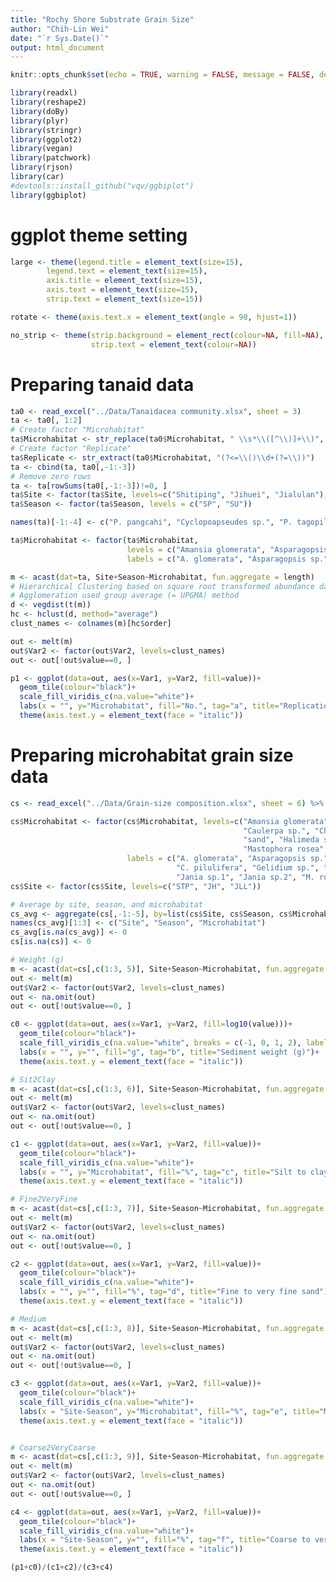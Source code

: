 ```yaml
---
title: "Rochy Shore Substrate Grain Size"
author: "Chih-Lin Wei"
date: "`r Sys.Date()`"
output: html_document
---
```


```r
knitr::opts_chunk$set(echo = TRUE, warning = FALSE, message = FALSE, dev='jpeg', dpi = 600)
```

```r
library(readxl)
library(reshape2)
library(doBy)
library(plyr)
library(stringr)
library(ggplot2)
library(vegan)
library(patchwork)
library(rjson)
library(car)
#devtools::install_github("vqv/ggbiplot")
library(ggbiplot)
```

# ggplot theme setting
```r
large <- theme(legend.title = element_text(size=15),
        legend.text = element_text(size=15),
        axis.title = element_text(size=15),
        axis.text = element_text(size=15),
        strip.text = element_text(size=15))

rotate <- theme(axis.text.x = element_text(angle = 90, hjust=1))

no_strip <- theme(strip.background = element_rect(colour=NA, fill=NA),
                  strip.text = element_text(colour=NA))
```

# Preparing tanaid data

```r
ta0 <- read_excel("../Data/Tanaidacea community.xlsx", sheet = 3)
ta <- ta0[, 1:2]
# Create factor "Microhabitat"
ta$Microhabitat <- str_replace(ta0$Microhabitat, " \\s*\\([^\\)]+\\)", "")
# Create factor "Replicate"
ta$Replicate <- str_extract(ta0$Microhabitat, "(?<=\\()\\d+(?=\\))")
ta <- cbind(ta, ta0[,-1:-3])
# Remove zero rows
ta <- ta[rowSums(ta0[,-1:-3])!=0, ]
ta$Site <- factor(ta$Site, levels=c("Shitiping", "Jihuei", "Jialulan"), labels = c("STP", "JH", "JLL"))
ta$Season <- factor(ta$Season, levels = c("SP", "SU"))

names(ta)[-1:-4] <- c("P. pangcahi", "Cyclopoapseudes sp.", "P. tagopilosus", "S. hansmuelleri", "I. multituberculata", "C. taitungensis", "P. setosa", "A. lenoprimorum","A. pedecerritulus", "T. nuwalianensis", "Z. shitipingensis", "Z. zorro")

ta$Microhabitat <- factor(ta$Microhabitat, 
                          levels = c("Amansia glomerata", "Asparagopsis sp.", "Asparagopsis taxiformis", "Caulerpa sp.", "Chlorodesmis sp.", "Corallina pilulifera", "Gelidium sp.", "Gravel, sand or silt", "Halimeda sp.", "Hypnea pannosa", "Hypnea sp.", "Jania sp.1", "Jania sp.2", "Mastophora rosea", "Padina sp.", "Plocamium sp.", "Tube of Eunice taoi"), 
                          labels = c("A. glomerata", "Asparagopsis sp.", "A. taxiformis", "Caulerpa sp.", "Chlorodesmis sp.", "C. pilulifera", "Gelidium sp.", "Gravel, sand, silt", "Halimeda sp.", "H. pannosa", "Hypnea sp.", "Jania sp.1", "Jania sp.2", "M. rosea", "Padina sp.", "Plocamium sp.", "Tube of E. taoi"))
```

```r
m <- acast(dat=ta, Site+Season~Microhabitat, fun.aggregate = length)
# Hierarchical Clustering based on square root transformed abundance data 
# Agglomeration used group average (= UPGMA) method
d <- vegdist(t(m))
hc <- hclust(d, method="average")
clust_names <- colnames(m)[hc$order]

out <- melt(m)
out$Var2 <- factor(out$Var2, levels=clust_names)
out <- out[!out$value==0, ]

p1 <- ggplot(data=out, aes(x=Var1, y=Var2, fill=value))+
  geom_tile(colour="black")+
  scale_fill_viridis_c(na.value="white")+
  labs(x = "", y="Microhabitat", fill="No.", tag="a", title="Replication")+
  theme(axis.text.y = element_text(face = "italic")) 
```

# Preparing microhabitat grain size data

```r
cs <- read_excel("../Data/Grain-size composition.xlsx", sheet = 6) %>% as.data.frame

cs$Microhabitat <- factor(cs$Microhabitat, levels=c("Amansia glomerata", "Asparagopsis sp.", "Asparagopsis taxiformis", 
                                                    "Caulerpa sp.", "Chlorodesmis sp.", "Corallina pilulifera", "Gelidium sp.",
                                                    "sand", "Halimeda sp.", "Hypnea pannosa", "Jania sp.1", "Jania sp.2", 
                                                    "Mastophora rosea", "Padina sp.",  "polychaete tube"), 
                          labels = c("A. glomerata", "Asparagopsis sp.", "A. taxiformis", "Caulerpa sp.", "Chlorodesmis sp.", 
                                     "C. pilulifera", "Gelidium sp.", "Gravel, sand, silt", "Halimeda sp.", "H. pannosa",  
                                     "Jania sp.1", "Jania sp.2", "M. rosea", "Padina sp.", "Tube of E. taoi"))
cs$Site <- factor(cs$Site, levels=c("STP", "JH", "JLL"))

# Average by site, season, and microhabitat
cs_avg <- aggregate(cs[,-1:-5], by=list(cs$Site, cs$Season, cs$Microhabitat), FUN=mean, na.rm=TRUE)
names(cs_avg)[1:3] <- c("Site", "Season", "Microhabitat")
cs_avg[is.na(cs_avg)] <- 0
cs[is.na(cs)] <- 0
```

```r
# Weight (g)
m <- acast(dat=cs[,c(1:3, 5)], Site+Season~Microhabitat, fun.aggregate = mean, na.rm=TRUE)
out <- melt(m)
out$Var2 <- factor(out$Var2, levels=clust_names)
out <- na.omit(out)
out <- out[!out$value==0, ]

c0 <- ggplot(data=out, aes(x=Var1, y=Var2, fill=log10(value)))+
  geom_tile(colour="black")+
  scale_fill_viridis_c(na.value="white", breaks = c(-1, 0, 1, 2), labels=c(0.1, 1, 10, 100))+
  labs(x = "", y="", fill="g", tag="b", title="Sediment weight (g)")+
  theme(axis.text.y = element_text(face = "italic")) 

# Sit2Clay
m <- acast(dat=cs[,c(1:3, 6)], Site+Season~Microhabitat, fun.aggregate = mean, na.rm=TRUE)
out <- melt(m)
out$Var2 <- factor(out$Var2, levels=clust_names)
out <- na.omit(out)
out <- out[!out$value==0, ]

c1 <- ggplot(data=out, aes(x=Var1, y=Var2, fill=value))+
  geom_tile(colour="black")+
  scale_fill_viridis_c(na.value="white")+
  labs(x = "", y="Microhabitat", fill="%", tag="c", title="Silt to clay")+
  theme(axis.text.y = element_text(face = "italic")) 

# Fine2VeryFine
m <- acast(dat=cs[,c(1:3, 7)], Site+Season~Microhabitat, fun.aggregate = mean, na.rm=TRUE)
out <- melt(m)
out$Var2 <- factor(out$Var2, levels=clust_names)
out <- na.omit(out)
out <- out[!out$value==0, ]

c2 <- ggplot(data=out, aes(x=Var1, y=Var2, fill=value))+
  geom_tile(colour="black")+
  scale_fill_viridis_c(na.value="white")+
  labs(x = "", y="", fill="%", tag="d", title="Fine to very fine sand")+
  theme(axis.text.y = element_text(face = "italic")) 

# Medium
m <- acast(dat=cs[,c(1:3, 8)], Site+Season~Microhabitat, fun.aggregate = mean, na.rm=TRUE)
out <- melt(m)
out$Var2 <- factor(out$Var2, levels=clust_names)
out <- na.omit(out)
out <- out[!out$value==0, ]

c3 <- ggplot(data=out, aes(x=Var1, y=Var2, fill=value))+
  geom_tile(colour="black")+
  scale_fill_viridis_c(na.value="white")+
  labs(x = "Site-Season", y="Microhabitat", fill="%", tag="e", title="Medium sand")+
  theme(axis.text.y = element_text(face = "italic"))


# Coarse2VeryCoarse
m <- acast(dat=cs[,c(1:3, 9)], Site+Season~Microhabitat, fun.aggregate = mean, na.rm=TRUE)
out <- melt(m)
out$Var2 <- factor(out$Var2, levels=clust_names)
out <- na.omit(out)
out <- out[!out$value==0, ]

c4 <- ggplot(data=out, aes(x=Var1, y=Var2, fill=value))+
  geom_tile(colour="black")+
  scale_fill_viridis_c(na.value="white")+
  labs(x = "Site-Season", y="", fill="%", tag="f", title="Coarse to very coarse sand")+
  theme(axis.text.y = element_text(face = "italic"))
```

```r
(p1+c0)/(c1+c2)/(c3+c4)
```


